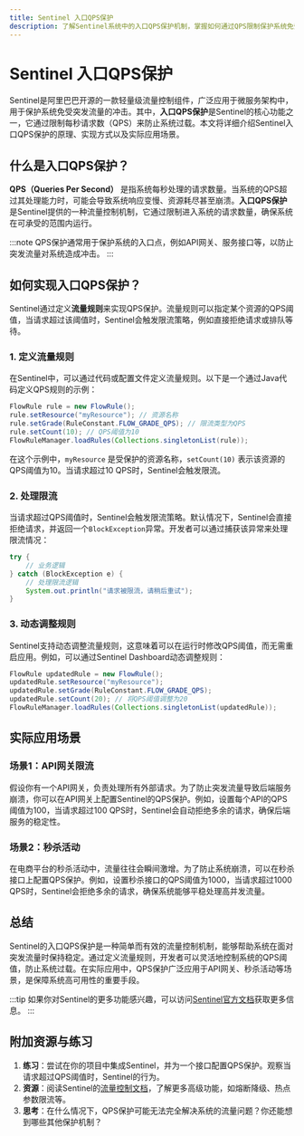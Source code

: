 ```yaml
---
title: Sentinel 入口QPS保护
description: 了解Sentinel系统中的入口QPS保护机制，掌握如何通过QPS限制保护系统免受流量过载的影响。
---
```


# Sentinel 入口QPS保护

Sentinel是阿里巴巴开源的一款轻量级流量控制组件，广泛应用于微服务架构中，用于保护系统免受突发流量的冲击。其中，**入口QPS保护**是Sentinel的核心功能之一，它通过限制每秒请求数（QPS）来防止系统过载。本文将详细介绍Sentinel入口QPS保护的原理、实现方式以及实际应用场景。

## 什么是入口QPS保护？

**QPS（Queries Per Second）** 是指系统每秒处理的请求数量。当系统的QPS超过其处理能力时，可能会导致系统响应变慢、资源耗尽甚至崩溃。**入口QPS保护** 是Sentinel提供的一种流量控制机制，它通过限制进入系统的请求数量，确保系统在可承受的范围内运行。

:::note
QPS保护通常用于保护系统的入口点，例如API网关、服务接口等，以防止突发流量对系统造成冲击。
:::

## 如何实现入口QPS保护？

Sentinel通过定义**流量规则**来实现QPS保护。流量规则可以指定某个资源的QPS阈值，当请求超过该阈值时，Sentinel会触发限流策略，例如直接拒绝请求或排队等待。

### 1. 定义流量规则

在Sentinel中，可以通过代码或配置文件定义流量规则。以下是一个通过Java代码定义QPS规则的示例：

```java
FlowRule rule = new FlowRule();
rule.setResource("myResource"); // 资源名称
rule.setGrade(RuleConstant.FLOW_GRADE_QPS); // 限流类型为QPS
rule.setCount(10); // QPS阈值为10
FlowRuleManager.loadRules(Collections.singletonList(rule));
```

在这个示例中，`myResource` 是受保护的资源名称，`setCount(10)` 表示该资源的QPS阈值为10。当请求超过10 QPS时，Sentinel会触发限流。

### 2. 处理限流

当请求超过QPS阈值时，Sentinel会触发限流策略。默认情况下，Sentinel会直接拒绝请求，并返回一个`BlockException`异常。开发者可以通过捕获该异常来处理限流情况：

```java
try {
    // 业务逻辑
} catch (BlockException e) {
    // 处理限流逻辑
    System.out.println("请求被限流，请稍后重试");
}
```

### 3. 动态调整规则

Sentinel支持动态调整流量规则，这意味着可以在运行时修改QPS阈值，而无需重启应用。例如，可以通过Sentinel Dashboard动态调整规则：

```java
FlowRule updatedRule = new FlowRule();
updatedRule.setResource("myResource");
updatedRule.setGrade(RuleConstant.FLOW_GRADE_QPS);
updatedRule.setCount(20); // 将QPS阈值调整为20
FlowRuleManager.loadRules(Collections.singletonList(updatedRule));
```

## 实际应用场景

### 场景1：API网关限流

假设你有一个API网关，负责处理所有外部请求。为了防止突发流量导致后端服务崩溃，你可以在API网关上配置Sentinel的QPS保护。例如，设置每个API的QPS阈值为100，当请求超过100 QPS时，Sentinel会自动拒绝多余的请求，确保后端服务的稳定性。

### 场景2：秒杀活动

在电商平台的秒杀活动中，流量往往会瞬间激增。为了防止系统崩溃，可以在秒杀接口上配置QPS保护。例如，设置秒杀接口的QPS阈值为1000，当请求超过1000 QPS时，Sentinel会拒绝多余的请求，确保系统能够平稳处理高并发流量。

## 总结

Sentinel的入口QPS保护是一种简单而有效的流量控制机制，能够帮助系统在面对突发流量时保持稳定。通过定义流量规则，开发者可以灵活地控制系统的QPS阈值，防止系统过载。在实际应用中，QPS保护广泛应用于API网关、秒杀活动等场景，是保障系统高可用性的重要手段。

:::tip
如果你对Sentinel的更多功能感兴趣，可以访问[Sentinel官方文档](https://sentinelguard.io/)获取更多信息。
:::

## 附加资源与练习

1. **练习**：尝试在你的项目中集成Sentinel，并为一个接口配置QPS保护。观察当请求超过QPS阈值时，Sentinel的行为。
2. **资源**：阅读Sentinel的[流量控制文档](https://sentinelguard.io/zh-cn/docs/flow-control.html)，了解更多高级功能，如熔断降级、热点参数限流等。
3. **思考**：在什么情况下，QPS保护可能无法完全解决系统的流量问题？你还能想到哪些其他保护机制？